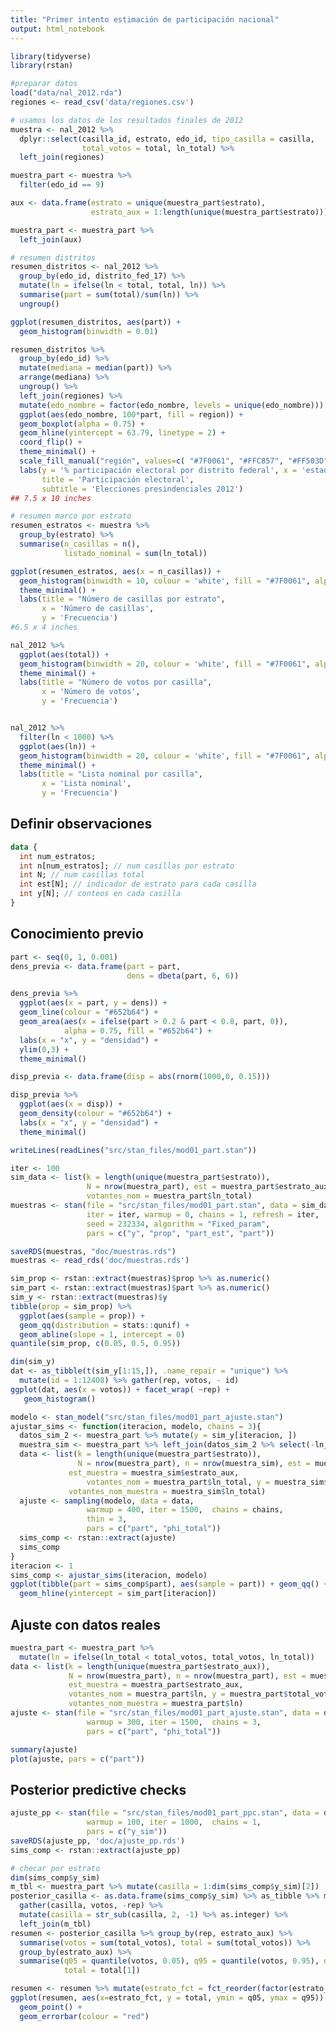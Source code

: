 ```yaml
---
title: "Primer intento estimación de participación nacional"
output: html_notebook
---
```



```r
library(tidyverse)
library(rstan)

#preparar datos
load("data/nal_2012.rda")
regiones <- read_csv('data/regiones.csv')

# usamos los datos de los resultados finales de 2012
muestra <- nal_2012 %>% 
  dplyr::select(casilla_id, estrato, edo_id, tipo_casilla = casilla,
                total_votos = total, ln_total) %>% 
  left_join(regiones)

muestra_part <- muestra %>% 
  filter(edo_id == 9) 

aux <- data.frame(estrato = unique(muestra_part$estrato),
                  estrato_aux = 1:length(unique(muestra_part$estrato)))

muestra_part <- muestra_part %>% 
  left_join(aux)

```



```r

# resumen distritos
resumen_distritos <- nal_2012 %>%
  group_by(edo_id, distrito_fed_17) %>% 
  mutate(ln = ifelse(ln < total, total, ln)) %>% 
  summarise(part = sum(total)/sum(ln)) %>% 
  ungroup()

ggplot(resumen_distritos, aes(part)) +
  geom_histogram(binwidth = 0.01)

resumen_distritos %>% 
  group_by(edo_id) %>% 
  mutate(mediana = median(part)) %>% 
  arrange(mediana) %>% 
  ungroup() %>% 
  left_join(regiones) %>% 
  mutate(edo_nombre = factor(edo_nombre, levels = unique(edo_nombre))) %>% 
  ggplot(aes(edo_nombre, 100*part, fill = region)) +
  geom_boxplot(alpha = 0.75) +
  geom_hline(yintercept = 63.79, linetype = 2) +
  coord_flip() +
  theme_minimal() +
  scale_fill_manual("región", values=c( "#7F0061", "#FFC857", "#FF503D", "#408E5B", "#255F85")) +
  labs(y = '% participación electoral por distrito federal', x = 'estado',
       title = 'Participación electoral',
       subtitle = 'Elecciones presindenciales 2012')
## 7.5 x 10 inches

# resumen marco por estrato
resumen_estratos <- muestra %>% 
  group_by(estrato) %>% 
  summarise(n_casillas = n(),
            listado_nominal = sum(ln_total))

ggplot(resumen_estratos, aes(x = n_casillas)) + 
  geom_histogram(binwidth = 10, colour = 'white', fill = "#7F0061", alpha = 0.8) +
  theme_minimal() +
  labs(title = "Número de casillas por estrato",
       x = 'Número de casillas',
       y = 'Frecuencia')
#6.5 x 4 inches

nal_2012 %>% 
  ggplot(aes(total)) +
  geom_histogram(binwidth = 20, colour = 'white', fill = "#7F0061", alpha = 0.8) +
  theme_minimal() +
  labs(title = "Número de votos por casilla",
       x = 'Número de votos',
       y = 'Frecuencia')


nal_2012 %>% 
  filter(ln < 1000) %>% 
  ggplot(aes(ln)) +
  geom_histogram(binwidth = 20, colour = 'white', fill = "#7F0061", alpha = 0.8) +
  theme_minimal() +
  labs(title = "Lista nominal por casilla",
       x = 'Lista nominal',
       y = 'Frecuencia')

```

## Definir observaciones

```stan
data {
  int num_estratos;
  int n[num_estratos]; // num casillas por estrato 
  int N; // num casillas total
  int est[N]; // indicador de estrato para cada casilla 
  int y[N]; // conteos en cada casilla
}
```


## Conocimiento previo



```r
part <- seq(0, 1, 0.001)
dens_previa <- data.frame(part = part,
                          dens = dbeta(part, 6, 6))

dens_previa %>%
  ggplot(aes(x = part, y = dens)) +
  geom_line(colour = "#652b64") +
  geom_area(aes(x = ifelse(part > 0.2 & part < 0.8, part, 0)),
            alpha = 0.75, fill = "#652b64") +
  labs(x = "x", y = "densidad") +
  ylim(0,3) +
  theme_minimal()
```

```r

disp_previa <- data.frame(disp = abs(rnorm(1000,0, 0.15)))

disp_previa %>%
  ggplot(aes(x = disp)) +
  geom_density(colour = "#652b64") +
  labs(x = "x", y = "densidad") +
  theme_minimal()
```



```r
writeLines(readLines("src/stan_files/mod01_part.stan"))
```

```r
iter <- 100
sim_data <- list(k = length(unique(muestra_part$estrato)),
                 N = nrow(muestra_part), est = muestra_part$estrato_aux, 
                 votantes_nom = muestra_part$ln_total)
muestras <- stan(file = "src/stan_files/mod01_part.stan", data = sim_data,
                 iter = iter, warmup = 0, chains = 1, refresh = iter,
                 seed = 232334, algorithm = "Fixed_param",
                 pars = c("y", "prop", "part_est", "part"))

saveRDS(muestras, "doc/muestras.rds")
muestras <- read_rds('doc/muestras.rds')
```

```r
sim_prop <- rstan::extract(muestras)$prop %>% as.numeric()
sim_part <- rstan::extract(muestras)$part %>% as.numeric()
sim_y <- rstan::extract(muestras)$y
tibble(prop = sim_prop) %>% 
  ggplot(aes(sample = prop)) +
  geom_qq(distribution = stats::qunif) +
  geom_abline(slope = 1, intercept = 0)
quantile(sim_prop, c(0.05, 0.5, 0.95))
```

```r
dim(sim_y)
dat <- as_tibble(t(sim_y[1:15,]), .name_repair = "unique") %>% 
  mutate(id = 1:12408) %>% gather(rep, votos, - id)
ggplot(dat, aes(x = votos)) + facet_wrap( ~rep) +
   geom_histogram()
```


```r
modelo <- stan_model("src/stan_files/mod01_part_ajuste.stan")
ajustar_sims <- function(iteracion, modelo, chains = 3){
  datos_sim_2 <- muestra_part %>% mutate(y = sim_y[iteracion, ])
  muestra_sim <- muestra_part %>% left_join(datos_sim_2 %>% select(-ln_total))
  data <- list(k = length(unique(muestra_part$estrato)), 
               N = nrow(muestra_part), n = nrow(muestra_sim), est = muestra_part$estrato_aux, 
             est_muestra = muestra_sim$estrato_aux,
                 votantes_nom = muestra_part$ln_total, y = muestra_sim$y,
             votantes_nom_muestra = muestra_sim$ln_total)
  ajuste <- sampling(modelo, data = data,
                 warmup = 400, iter = 1500,  chains = chains, 
                 thin = 3, 
                 pars = c("part", "phi_total"))
  sims_comp <- rstan::extract(ajuste)
  sims_comp
}
iteracion <- 1
sims_comp <- ajustar_sims(iteracion, modelo)
ggplot(tibble(part = sims_comp$part), aes(sample = part)) + geom_qq() +
  geom_hline(yintercept = sim_part[iteracion])
```


## Ajuste con datos reales


```r
muestra_part <- muestra_part %>% 
  mutate(ln = ifelse(ln_total < total_votos, total_votos, ln_total))
data <- list(k = length(unique(muestra_part$estrato_aux)), 
             N = nrow(muestra_part), n = nrow(muestra_part), est = muestra_part$estrato_aux, 
             est_muestra = muestra_part$estrato_aux,
             votantes_nom = muestra_part$ln, y = muestra_part$total_votos,
             votantes_nom_muestra = muestra_part$ln)
ajuste <- stan(file = "src/stan_files/mod01_part_ajuste.stan", data = data,
                 warmup = 300, iter = 1500,  chains = 3, 
                 pars = c("part", "phi_total"))
```


```r
summary(ajuste)
plot(ajuste, pars = c("part"))
```

## Posterior predictive checks

```r
ajuste_pp <- stan(file = "src/stan_files/mod01_part_ppc.stan", data = data,
                 warmup = 100, iter = 1000,  chains = 1, 
                 pars = c("y_sim"))
saveRDS(ajuste_pp, 'doc/ajuste_pp.rds')
sims_comp <- rstan::extract(ajuste_pp)

```


```r
# checar por estrato
dim(sims_comp$y_sim)
m_tbl <- muestra_part %>% mutate(casilla = 1:dim(sims_comp$y_sim)[2]) 
posterior_casilla <- as.data.frame(sims_comp$y_sim) %>% as_tibble %>% mutate(rep = 1:900) %>% 
  gather(casilla, votos, -rep) %>% 
  mutate(casilla = str_sub(casilla, 2, -1) %>% as.integer) %>% 
  left_join(m_tbl)
resumen <- posterior_casilla %>% group_by(rep, estrato_aux) %>%
  summarise(votos = sum(total_votos), total = sum(total_votos)) %>% 
  group_by(estrato_aux) %>% 
  summarise(q05 = quantile(votos, 0.05), q95 = quantile(votos, 0.95), q50 = quantile(votos, 0.5),
            total = total[1])

resumen <- resumen %>% mutate(estrato_fct = fct_reorder(factor(estrato_aux), total))
ggplot(resumen, aes(x=estrato_fct, y = total, ymin = q05, ymax = q95)) + 
  geom_point() +
  geom_errorbar(colour = "red")
```